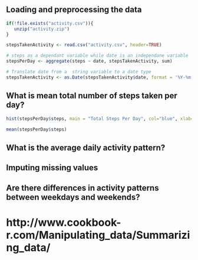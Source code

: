 ## Loading and preprocessing the data
```{r, echo=TRUE}

if(!file.exists("activity.csv")){
   unzip("activity.zip") 
}

stepsTakenActivity <- read.csv("activity.csv", header=TRUE)

# steps as a dependant variable while date is an independane variable
stepsPerDay <- aggregate(steps ~ date, stepsTakenActivity, sum)

# Translate date from a  string variable to a date type
stepsTakenActivity <- as.Date(stepsTakenActivity$date, format = '%Y-%m-%d')
```


## What is mean total number of steps taken per day?

```{r, echo=TRUE}
hist(stepsPerDay$steps, main = "Total Steps Per Day", col="blue", xlab="Number of Steps")

mean(stepsPerDay$steps)

```

## What is the average daily activity pattern?



## Imputing missing values



## Are there differences in activity patterns between weekdays and weekends?


# http://www.cookbook-r.com/Manipulating_data/Summarizing_data/

